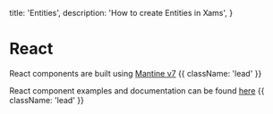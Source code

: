   title: 'Entities',
  description: 'How to create Entities in Xams',
}

# React

React components are built using [Mantine v7](https://mantine.dev/) {{ className: 'lead' }}

React component examples and documentation can be found [here](https://examples.xams.io/) {{ className: 'lead' }}
